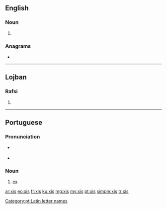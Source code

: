 ==English==

===Noun===
{{head|en|plural}}

# {{plural of|xi|lang=en|nocat=1}}

===Anagrams===
* {{l|en|six}}

----

==Lojban==

===Rafsi===
{{jbo-rafsi}}

# {{jbo-rafsi of|xriso}}

----

==Portuguese==

===Pronunciation===
* {{a|Brazil}} {{IPA|/ˈʃis/|lang=pt}}
* {{a|Portugal}} {{IPA|/ˈʃiʃ/|lang=pt}}

===Noun===
{{pt-noun|m|xis}}

# [[ex]] {{gloss|name of the letter X, x}}

[[Category:pt:Latin letter names]]

[[ar:xis]]
[[eo:xis]]
[[fr:xis]]
[[ku:xis]]
[[mg:xis]]
[[my:xis]]
[[pt:xis]]
[[simple:xis]]
[[tr:xis]]